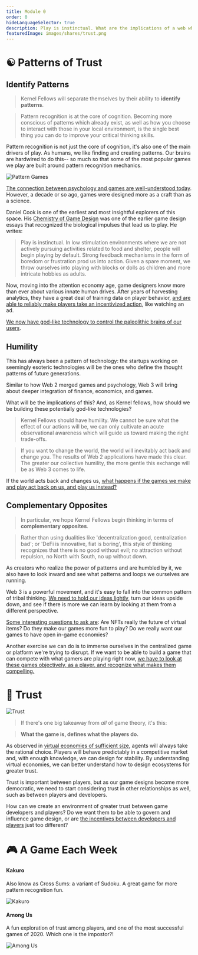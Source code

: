 ```yaml
---
title: Module 0
order: 0
hideLanguageSelector: true
description: Play is instinctual. What are the implications of a web which integrates more deeply finance, economics, and games?
featuredImage: images/shares/trust.png
---
```


# ☯ Patterns of Trust

## Identify Patterns

> Kernel Fellows will separate themselves by their ability to **identify patterns**.

> Pattern recognition is at the core of cognition. Becoming more conscious of patterns which already exist, as well as how you choose to interact with those in your local environment, is the single best thing you can do to improve your critical thinking skills.

Pattern recognition is not just the core of cognition, it's also one of the main drivers of play. As humans, we like finding and creating patterns. Our brains are hardwired to do this-- so much so that some of the most popular games we play are built around pattern recognition mechanics.

![Pattern Games](/images/gaming-img/patterngames.png)

[The connection between psychology and games are well-understood today](/track-gaming/module-0/crafted/#engines-of-play). However, a decade or so ago, games were designed more as a craft than as a science.

Daniel Cook is one of the earliest and most insightful explorers of this space. His [Chemistry of Game Design](/track-gaming/module-0/crafted/#chemistry-of-game-design) was one of the earlier game design essays that recognized the biological impulses that lead us to play. He writes:

> Play is instinctual. In low stimulation environments where we are not actively pursuing activities related to food and shelter, people will begin playing by default. Strong feedback mechanisms in the form of boredom or frustration prod us into action. Given a spare moment, we throw ourselves into playing with blocks or dolls as children and more intricate hobbies as adults.

Now, moving into the attention economy age, game designers know more than ever about various innate human drives. After years of harvesting analytics, they have a great deal of training data on player behavior, [and are able to reliably make players take an incentivized action](/track-gaming/module-0/curated/#deconstructor-of-fun), like watching an ad.

[We now have god-like technology to control the paleolithic brains of our users](/track-gaming/module-0/curated/#two-millon-years-in-two-hours-a-conversation-with-yuval-noah-harari).

## Humility

This has always been a pattern of technology: the startups working on seemingly esoteric technologies will be the ones who define the thought patterns of future generations.

Similar to how Web 2 merged games and psychology, Web 3 will bring about deeper integration of finance, economics, and games. 

What will be the implications of this? And, as Kernel fellows, how should we be building these potentially god-like technologies?

> Kernel Fellows should have humility. We cannot be sure what the effect of our actions will be, we can only cultivate an acute observational awareness which will guide us toward making the right trade-offs.

> If you want to change the world, the world will inevitably act back and change you. The results of Web 2 applications have made this clear. The greater our collective humility, the more gentle this exchange will be as Web 3 comes to life.

If the world acts back and changes us, [what happens if the games we make and play act back on us, and play us instead?](/track-gaming/module-0/curated/#a-game-designers-analysis-of-qanon)

## Complementary Opposites

> In particular, we hope Kernel Fellows begin thinking in terms of **complementary opposites**.

> Rather than using dualities like 'decentralization good, centralization bad'; or 'DeFi is innovative, fiat is boring', this style of thinking recognizes that there is no good without evil; no attraction without repulsion, no North with South, no up without down.

As creators who realize the power of patterns and are humbled by it, we also have to look inward and see what patterns and loops we ourselves are running. 

Web 3 is a powerful movement, and it's easy to fall into the common pattern of tribal thinking. [We need to hold our ideas lightly](/track-gaming/module-0/curated/#a-theory-of-everything), turn our ideas upside down, and see if there is more we can learn by looking at them from a different perspective.

[Some interesting questions to ask are](/track-gaming/module-0/crafted/#stuffed-blocks): Are NFTs really the future of virtual items? Do they make our games more fun to play? Do we really want our games to have open in-game economies? 

Another exercise we can do is to immerse ourselves in the centralized game or platform we're trying to disrupt. If we want to be able to build a game that can compete with what gamers are playing right now, [we have to look at these games objectively, as a player, and recognize what makes them compelling.](/track-gaming/module-0/crafted/#web-3-game-counterparts)


# 🤺 Trust

![Trust](/images/gaming-img/trust.png)

> If there's one big takeaway from *all* of game theory, it's this:

> **What the game is, defines what the players do.**

As observed in [virtual economies of sufficient size](/track-gaming/module-0/curated/#virtual-economies-design-and-analysis), agents will always take the rational choice. Players will behave predictably in a competitive market and, with enough knowledge, we can design for stability. By understanding virtual economies, we can better understand how to design ecosystems for greater trust.

Trust is important between players, but as our game designs become more democratic, we need to start considering trust in other relationships as well, such as between players and developers.

How can we create an environment of greater trust between game developers and players? Do we want them to be able to govern and influence game design, or are [the incentives between developers and players](/track-gaming/module-0/crafted/#ttvdrandoks-review-of-eve-online) just too different?

# 🎮 A Game Each Week

<List>

<Link to="https://play.google.com/store/apps/details?id=com.pinkpointer.kakuro">

#### Kakuro

Also know as Cross Sums: a variant of Sudoku. A great game for more pattern recognition fun.

<Aligner center>
<Image src="/images/gaming-img/kakuro.png" alt="Kakuro" />
</Aligner>

</Link>

<Link to="https://play.google.com/store/apps/details?id=com.innersloth.spacemafia&hl=en&gl=US">

#### Among Us

A fun exploration of trust among players, and one of the most successful games of 2020. Which one is the impostor?!

<Image src="/images/gaming-img/amongus.png" alt="Among Us" />

</Link>

</List>